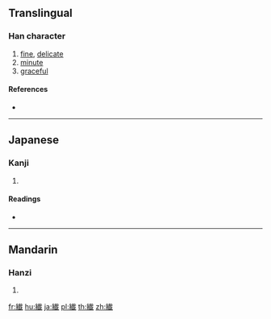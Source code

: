 {{character info/new}}
{{also|纤|纖}}
==Translingual==

===Han character===
{{Han char|rn=120|rad=糸|as=15|sn=21|four=|canj=VFJIM}}

# [[fine]], [[delicate]]
# [[minute]]
# [[graceful]]

====References====
* {{Han ref|kx=0943.020|dkj=28042|dj=1383.030|hdz=53465.050|uh=7E8E|ud=32398}}

----

==Japanese==

===Kanji===
{{ja-kanji|grade=|rs=糸15}}

# {{defn|lang=ja|sort=糸15}}

====Readings====
* {{ja-readings|on=[[せん]] (sen)|kun=[[ほそい]] (hosoi), [[ちいさい]] (chiisai), [[しなやか]] (shinayaka)|nanori=}}

----

==Mandarin==

===Hanzi===
{{cmn-hanzi|pin=[[ráng]] ([[rang2]]), [[xiān]] ([[xian1]])|wg=jang<sup>2</sup>, hsien<sup>1</sup>}}

# {{defn|lang=cmn|sort=糸15}}

[[fr:纎]]
[[hu:纎]]
[[ja:纎]]
[[pl:纎]]
[[th:纎]]
[[zh:纎]]